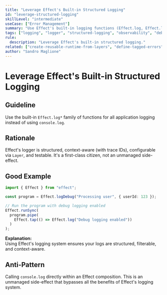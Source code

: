 ```yaml
---
title: "Leverage Effect's Built-in Structured Logging"
id: "leverage-structured-logging"
skillLevel: "intermediate"
useCase: ["Error Management"]
summary: "Use Effect's built-in logging functions (Effect.log, Effect.logInfo, etc.) for structured, configurable, and context-aware logging."
tags: ["logging", "logger", "structured-logging", "observability", "debug"]
rule:
  description: "Leverage Effect's built-in structured logging."
related: ["create-reusable-runtime-from-layers", "define-tagged-errors"]
author: "Sandro Maglione"
---
```


# Leverage Effect's Built-in Structured Logging

## Guideline

Use the built-in `Effect.log*` family of functions for all application logging
instead of using `console.log`.

## Rationale

Effect's logger is structured, context-aware (with trace IDs), configurable
via `Layer`, and testable. It's a first-class citizen, not an unmanaged
side-effect.

## Good Example

```typescript
import { Effect } from "effect";

const program = Effect.logDebug("Processing user", { userId: 123 });

// Run the program with debug logging enabled
Effect.runSync(
  program.pipe(
    Effect.tap(() => Effect.log("Debug logging enabled"))
  )
);
```

**Explanation:**  
Using Effect's logging system ensures your logs are structured, filterable,
and context-aware.

## Anti-Pattern

Calling `console.log` directly within an Effect composition. This is an
unmanaged side-effect that bypasses all the benefits of Effect's logging system.
